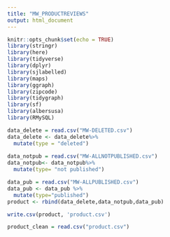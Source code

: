 ```yaml
---
title: "MW_PRODUCTREVIEWS"
output: html_document
---
```


```r
knitr::opts_chunk$set(echo = TRUE)
library(stringr)
library(here)
library(tidyverse)
library(dplyr)
library(sjlabelled)
library(maps)
library(ggraph)
library(zipcode)
library(tidygraph)
library(sf)
library(albersusa)
library(RMySQL)
```

```r
data_delete = read.csv("MW-DELETED.csv")
data_delete <- data_delete%>%
  mutate(type = "deleted")
  
data_notpub = read.csv("MW-ALLNOTPUBLISHED.csv")
data_notpub<- data_notpub%>%
  mutate(type= "not published")

data_pub = read.csv("MW-ALLPUBLISHED.csv")
data_pub <- data_pub %>%
  mutate(type="published")
product <- rbind(data_delete,data_notpub,data_pub)

write.csv(product, 'product.csv')

```

```r
product_clean = read.csv("product.csv")
  
```

